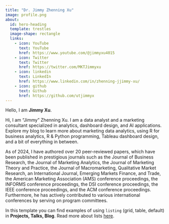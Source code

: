```yaml
---
title: "Dr. Jimmy Zhenning Xu"
image: profile.png
about:
  id: hero-heading
  template: trestles
  image-shape: rectangle
  links:
    - icon: YouTube
      text: YouTube
      href: https://www.youtube.com/@jimmyxu4015
    - icon: Twitter
      text: Twitter
      href: https://twitter.com/MKTJimmyxu
    - icon: linkedin
      text: LinkedIn
      href: https://www.linkedin.com/in/zhenning-jjimmy-xu/
    - icon: github
      text: Github
      href: https://github.com/utjimmyx
---
```


::: {#hero-heading}

Hello, I am **Jimmy Xu**.

Hi, I am "Jimmy" Zhenning Xu. I am a data analyst and a marketing consultant specialized in analytics, dashboard design, and AI applications. Explore my blog to learn more about marketing data analytics, using R for business analytics, R & Python programming, Tableau dashboard design, and a bit of everything in between.

As of 2024, I have authored over 20 peer-reviewed papers, which have been published in prestigious journals such as the Journal of Business Research, the Journal of Marketing Analytics, the Journal of Marketing Theory and Practice, the Journal of Macromarketing, Qualitative Market Research, an International Journal, Emerging Markets Finance, and Trade, the American Marketing Association (AMS) conference proceedings, the INFORMS conference proceedings, the DSI conference proceedings, the IEEE conference proceedings, and the ACM conference proceedings. Furthermore, he has actively contributed to various international conferences by serving on program committees.

In this template you can find examples of using `listing` (grid, table, default) in **Projects, Talks, Blog**. Read more about lists [here](https://quarto.org/docs/websites/website-listings.html).

:::
